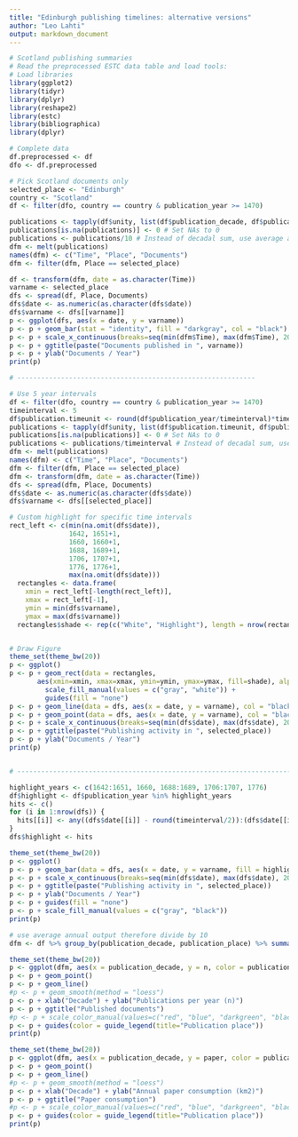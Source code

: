 ```yaml
---
title: "Edinburgh publishing timelines: alternative versions"
author: "Leo Lahti"
output: markdown_document
---
```


```r
# Scotland publishing summaries
# Read the preprocessed ESTC data table and load tools:
# Load libraries
library(ggplot2)
library(tidyr)
library(dplyr)
library(reshape2)
library(estc)
library(bibliographica)
library(dplyr)
```

```r
# Complete data
df.preprocessed <- df
dfo <- df.preprocessed

# Pick Scotland documents only
selected_place <- "Edinburgh"
country <- "Scotland"
df <- filter(dfo, country == country & publication_year >= 1470)
```


```r
publications <- tapply(df$unity, list(df$publication_decade, df$publication_place), sum)
publications[is.na(publications)] <- 0 # Set NAs to 0
publications <- publications/10 # Instead of decadal sum, use average annual output 
dfm <- melt(publications) 
names(dfm) <- c("Time", "Place", "Documents")
dfm <- filter(dfm, Place == selected_place)

df <- transform(dfm, date = as.character(Time))
varname <- selected_place
dfs <- spread(df, Place, Documents)
dfs$date <- as.numeric(as.character(dfs$date))
dfs$varname <- dfs[[varname]]
p <- ggplot(dfs, aes(x = date, y = varname))
p <- p + geom_bar(stat = "identity", fill = "darkgray", col = "black")
p <- p + scale_x_continuous(breaks=seq(min(dfm$Time), max(dfm$Time), 20))
p <- p + ggtitle(paste("Documents published in ", varname))
p <- p + ylab("Documents / Year")
print(p)

# ------------------------------------------------------------

# Use 5 year intervals
df <- filter(dfo, country == country & publication_year >= 1470)
timeinterval <- 5
df$publication.timeunit <- round(df$publication_year/timeinterval)*timeinterval 
publications <- tapply(df$unity, list(df$publication.timeunit, df$publication_place), sum)
publications[is.na(publications)] <- 0 # Set NAs to 0
publications <- publications/timeinterval # Instead of decadal sum, use average annual output 
dfm <- melt(publications) 
names(dfm) <- c("Time", "Place", "Documents")
dfm <- filter(dfm, Place == selected_place)
dfm <- transform(dfm, date = as.character(Time))
dfs <- spread(dfm, Place, Documents)
dfs$date <- as.numeric(as.character(dfs$date))
dfs$varname <- dfs[[selected_place]]

# Custom highlight for specific time intervals
rect_left <- c(min(na.omit(dfs$date)),
               1642, 1651+1, 
               1660, 1660+1,
               1688, 1689+1,
               1706, 1707+1,
               1776, 1776+1,
               max(na.omit(dfs$date)))
  rectangles <- data.frame(
    xmin = rect_left[-length(rect_left)],
    xmax = rect_left[-1],
    ymin = min(dfs$varname),
    ymax = max(dfs$varname))
  rectangles$shade <- rep(c("White", "Highlight"), length = nrow(rectangles))


# Draw Figure
theme_set(theme_bw(20))
p <- ggplot()
p <- p + geom_rect(data = rectangles, 
	   aes(xmin=xmin, xmax=xmax, ymin=ymin, ymax=ymax, fill=shade), alpha=0.8) + 
         scale_fill_manual(values = c("gray", "white")) +
         guides(fill = "none") 
p <- p + geom_line(data = dfs, aes(x = date, y = varname), col = "black")
p <- p + geom_point(data = dfs, aes(x = date, y = varname), col = "black")
p <- p + scale_x_continuous(breaks=seq(min(dfs$date), max(dfs$date), 20))
p <- p + ggtitle(paste("Publishing activity in ", selected_place))
p <- p + ylab("Documents / Year")
print(p)


# -----------------------------------------------------------------------

highlight_years <- c(1642:1651, 1660, 1688:1689, 1706:1707, 1776)
df$highlight <- df$publication_year %in% highlight_years
hits <- c()
for (i in 1:nrow(dfs)) {
  hits[[i]] <- any((dfs$date[[i]] - round(timeinterval/2)):(dfs$date[[i]] + round(timeinterval/2)) %in% highlight_years)
}
dfs$highlight <- hits

theme_set(theme_bw(20))
p <- ggplot()
p <- p + geom_bar(data = dfs, aes(x = date, y = varname, fill = highlight), stat = "identity", alpha = 0.5, col = "black")
p <- p + scale_x_continuous(breaks=seq(min(dfs$date), max(dfs$date), 20))
p <- p + ggtitle(paste("Publishing activity in ", selected_place))
p <- p + ylab("Documents / Year")
p <- p + guides(fill = "none") 
p <- p + scale_fill_manual(values = c("gray", "black"))
print(p)
```



```r
# use average annual output therefore divide by 10
dfm <- df %>% group_by(publication_decade, publication_place) %>% summarize(paper = sum(paper.consumption.km2, na.rm = T)/10, n = n()/10)

theme_set(theme_bw(20))
p <- ggplot(dfm, aes(x = publication_decade, y = n, color = publication_place))
p <- p + geom_point()
p <- p + geom_line()
#p <- p + geom_smooth(method = "loess")
p <- p + xlab("Decade") + ylab("Publications per year (n)")
p <- p + ggtitle("Published documents")
#p <- p + scale_color_manual(values=c("red", "blue", "darkgreen", "black", "pink"))
p <- p + guides(color = guide_legend(title="Publication place"))
print(p)

theme_set(theme_bw(20))
p <- ggplot(dfm, aes(x = publication_decade, y = paper, color = publication_place))
p <- p + geom_point()
p <- p + geom_line()
#p <- p + geom_smooth(method = "loess")
p <- p + xlab("Decade") + ylab("Annual paper consumption (km2)")
p <- p + ggtitle("Paper consumption")
#p <- p + scale_color_manual(values=c("red", "blue", "darkgreen", "black", "pink"))
p <- p + guides(color = guide_legend(title="Publication place"))
print(p)
```